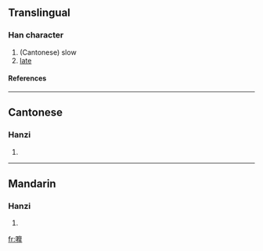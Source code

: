 ==Translingual==
===Han character===
{{Han char|rn=30|rad=口|as=15|sn=18|four=|canj=口戈木手 (RIDQ)}}
# (Cantonese) slow
# [[late]]
====References====
{{Han ref|kx=0213.171|hdz=10700.141|uh=56A4|ud=22180}}
----
==Cantonese==
===Hanzi===
{{yue-hanzi|jyut=|y=mo1}}
# {{defn|Cantonese}}
----
==Mandarin==
===Hanzi===
{{cmn-hanzi|pin=[[mó]] (mo2), [[pó]] (po2)|wg=mo<sup>2</sup>, p'o<sup>2</sup>}}
# {{defn|Mandarin}}

[[fr:嚤]]